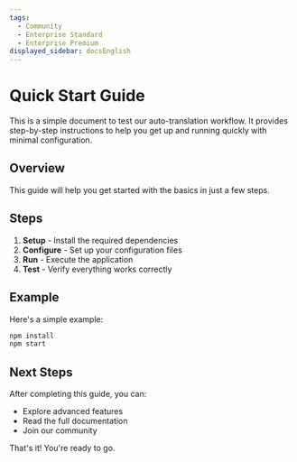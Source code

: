 ```yaml
---
tags:
  - Community
  - Enterprise Standard
  - Enterprise Premium
displayed_sidebar: docsEnglish
---
```


# Quick Start Guide

This is a simple document to test our auto-translation workflow. It provides step-by-step instructions to help you get up and running quickly with minimal configuration.

## Overview

This guide will help you get started with the basics in just a few steps.

## Steps

1. **Setup** - Install the required dependencies
2. **Configure** - Set up your configuration files
3. **Run** - Execute the application
4. **Test** - Verify everything works correctly

## Example

Here's a simple example:

```bash
npm install
npm start
```

## Next Steps

After completing this guide, you can:

- Explore advanced features
- Read the full documentation
- Join our community

That's it! You're ready to go.
